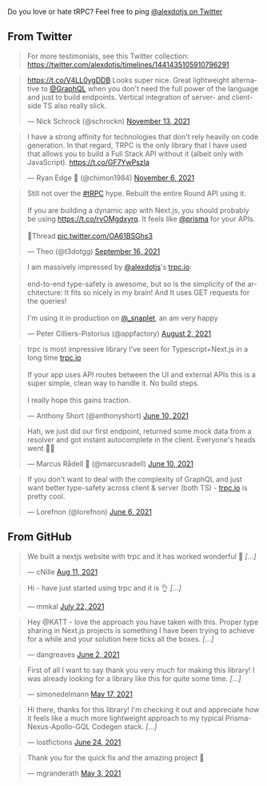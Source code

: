 Do you love or hate tRPC? Feel free to ping [@alexdotjs on Twitter](https://twitter.com/alexdotjs)

## From Twitter

> For more testimonials, see this Twitter collection: https://twitter.com/alexdotjs/timelines/1441435105910796291

<blockquote className="twitter-tweet" data-cards="hidden"><p lang="en" dir="ltr"><a href="https://t.co/V4LL0ygDDB">https://t.co/V4LL0ygDDB</a> Looks super nice. Great lightweight alternative to <a href="https://twitter.com/GraphQL?ref_src=twsrc%5Etfw">@GraphQL</a> when you don&#39;t need the full power of the language and just to build endpoints. Vertical integration of server- and client-side TS also really slick.</p>&mdash; Nick Schrock (@schrockn) <a href="https://twitter.com/schrockn/status/1459572282116902915?ref_src=twsrc%5Etfw">November 13, 2021</a></blockquote> <script async src="https://platform.twitter.com/widgets.js" charset="utf-8"></script>

<blockquote className="twitter-tweet" data-cards="hidden"><p lang="en" dir="ltr">I have a strong affinity for technologies that don&#39;t rely heavily on code generation. In that regard, TRPC is the only library that I have used that allows you to build a Full Stack API without it (albeit only with JavaScript). <a href="https://t.co/GF7YwPszla">https://t.co/GF7YwPszla</a></p>&mdash; Ryan Edge 💙 (@chimon1984) <a href="https://twitter.com/chimon1984/status/1457100617818779656?ref_src=twsrc%5Etfw">November 6, 2021</a></blockquote> <script async src="https://platform.twitter.com/widgets.js" charset="utf-8"></script>

<!--
<blockquote className="twitter-tweet" data-cards="hidden"><p lang="en" dir="ltr">Removed the GraphQL API in a project and replaced it with <a href="https://t.co/bzg9Mcbb07">https://t.co/bzg9Mcbb07</a>. End-to-end type safety across the desktop, mobile, and web apps without all the bloat and complexity 🔥 A super nice alternative for adding some Blitz-like DX to your existing apps 😍</p>&mdash; Lori Karikari (@LoriKarikari) <a href="https://twitter.com/LoriKarikari/status/1444402124901781506?ref_src=twsrc%5Etfw">October 2, 2021</a></blockquote> <script async src="https://platform.twitter.com/widgets.js" charset="utf-8"></script>
-->

<blockquote className="twitter-tweet" data-cards="hidden"><p lang="en" dir="ltr">Still not over the <a href="https://twitter.com/hashtag/tRPC?src=hash&amp;ref_src=twsrc%5Etfw">#tRPC</a> hype. Rebuilt the entire Round API using it.<br/><br/>If you are building a dynamic app with Next.js, you should probably be using <a href="https://t.co/rvOMgdxyrq">https://t.co/rvOMgdxyrq</a>. It feels like <a href="https://twitter.com/prisma?ref_src=twsrc%5Etfw">@prisma</a> for your APIs.<br/><br/>🧵Thread <a href="https://t.co/OA61BSGhs3">pic.twitter.com/OA61BSGhs3</a></p>&mdash; Theo (@t3dotgg) <a href="https://twitter.com/t3dotgg/status/1438434802839945220?ref_src=twsrc%5Etfw">September 16, 2021</a></blockquote> <script async src="https://platform.twitter.com/widgets.js" charset="utf-8"></script>

<blockquote className="twitter-tweet" data-cards="hidden"><p lang="en" dir="ltr">I am massively impressed by <a href="https://twitter.com/alexdotjs?ref_src=twsrc%5Etfw">@alexdotjs</a>&#39;s <a href="https://t.co/5UmA71uyVg">trpc.io</a>: <br/><br/>end-to-end type-safety is awesome, but so is the simplicity of the architecture: It fits so nicely in my brain! And It uses GET requests for the queries!<br/><br/>I&#39;m using it in production on <a href="https://twitter.com/_snaplet?ref_src=twsrc%5Etfw">@_snaplet</a>, an am very happy</p>&mdash; Peter Cilliers-Pistorius (@appfactory) <a href="https://twitter.com/appfactory/status/1422111411422040068?ref_src=twsrc%5Etfw">August 2, 2021</a></blockquote>


<blockquote className="twitter-tweet" data-cards="hidden"><p lang="en" dir="ltr">trpc is most impressive library I&#39;ve seen for Typescript+Next.js in a long time <a href="https://t.co/PthQWbOO0U">trpc.io</a> <br/><br/>If your app uses API routes between the UI and external APIs this is a super simple, clean way to handle it. No build steps. <br/><br/>I really hope this gains traction.</p>&mdash; Anthony Short (@anthonyshort) <a href="https://twitter.com/anthonyshort/status/1403008330641989637?ref_src=twsrc%5Etfw">June 10, 2021</a></blockquote>

<blockquote className="twitter-tweet" data-cards="hidden"><p lang="en" dir="ltr">Hah, we just did our first endpoint, returned some mock data from a resolver and got instant autocomplete in the client. Everyone&#39;s heads went 🤯🥳</p>&mdash; Marcus Rådell 🦀 (@marcusradell) <a href="https://twitter.com/marcusradell/status/1402991694446952458?ref_src=twsrc%5Etfw">June 10, 2021</a></blockquote> 


<blockquote className="twitter-tweet" data-cards="hidden"><p lang="en" dir="ltr">If you don&#39;t want to deal with the complexity of GraphQL and just want better type-safety across client &amp; server (both TS) - <a href="https://t.co/B93e4B0gmj">trpc.io</a> is pretty cool.</p>&mdash; Lorefnon (@lorefnon) <a href="https://twitter.com/lorefnon/status/1401427170660995077?ref_src=twsrc%5Etfw">June 6, 2021</a></blockquote>


## From GitHub

<blockquote className="github-comment"><p lang="en" dir="ltr">We built a nextjs website with trpc and it has worked wonderful 🙌  <em>[...]</em></p>&mdash; cNille <a href="https://github.com/trpc/trpc/issues/775#issue-966343527">Aug 11, 2021</a></blockquote>


<blockquote className="github-comment"><p lang="en" dir="ltr">Hi - have just started using trpc and it is 👌 <em>[...]</em></p>&mdash; mmkal <a href="https://github.com/trpc/trpc/issues/703#issue-950972268">July 22, 2021</a></blockquote>


<blockquote className="github-comment"><p lang="en" dir="ltr">Hey @KATT - love the approach you have taken with this. Proper type sharing in Next.js projects is something I have been trying to achieve for a while and your solution here ticks all the boxes. <em>[...]</em></p>&mdash; 
dangreaves <a href="https://github.com/trpc/trpc/discussions/455#discussion-3392848">June 2, 2021</a></blockquote>


<blockquote className="github-comment"><p lang="en" dir="ltr">First of all I want to say thank you very much for making this library! I was already looking for a library like this for quite some time. <em>[...]</em></p>&mdash; simonedelmann <a href="https://github.com/trpc/trpc/issues/378#issue-893740950">May 17, 2021</a></blockquote>


<blockquote className="github-comment"><p lang="en" dir="ltr">Hi there, thanks for this library! I'm checking it out and appreciate how it feels like a much more lightweight approach to my typical Prisma-Nexus-Apollo-GQL Codegen stack. <em>[...]</em></p>&mdash; lostfictions <a href="https://github.com/trpc/trpc/pull/712#issue-696293837">June 24, 2021</a></blockquote>



<blockquote className="github-comment"><p lang="en" dir="ltr">Thank you for the quick fix and the amazing project 💯</p>&mdash; mgranderath <a href="https://github.com/trpc/trpc/issues/331#issuecomment-831263018">May 3, 2021</a></blockquote>




